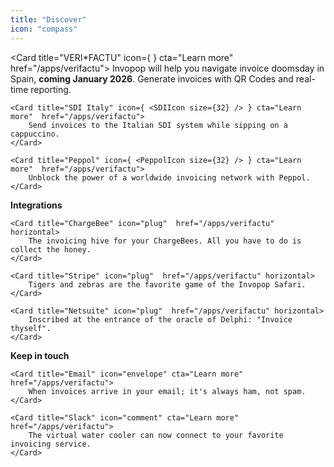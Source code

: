```yaml
---
title: "Discover"
icon: "compass"
---
```



<Card title="VERI*FACTU" icon={ <VerifactuIcon size={32} /> } cta="Learn more"  href="/apps/verifactu">
	Invopop will help you navigate invoice doomsday in Spain, **coming January 2026**. Generate invoices with QR Codes and real-time reporting.
</Card>

<Columns cols="2">

	<Card title="SDI Italy" icon={ <SDIIcon size={32} /> } cta="Learn more"  href="/apps/verifactu">
		Send invoices to the Italian SDI system while sipping on a cappuccino.
	</Card>

	<Card title="Peppol" icon={ <PeppolIcon size={32} /> } cta="Learn more"  href="/apps/verifactu">
		Unblock the power of a worldwide invoicing network with Peppol.
	</Card>

</Columns>


**Integrations**


	<Card title="ChargeBee" icon="plug"  href="/apps/verifactu" horizontal>
		The invoicing hive for your ChargeBees. All you have to do is collect the honey. 
	</Card>

	<Card title="Stripe" icon="plug"  href="/apps/verifactu" horizontal>
		Tigers and zebras are the favorite game of the Invopop Safari.
	</Card>

	<Card title="Netsuite" icon="plug"  href="/apps/verifactu" horizontal>
		Inscribed at the entrance of the oracle of Delphi: "Invoice thyself".		
	</Card>


**Keep in touch**

<Columns cols="2">

	<Card title="Email" icon="envelope" cta="Learn more"  href="/apps/verifactu">
		When invoices arrive in your email; it's always ham, not spam.
	</Card>

	<Card title="Slack" icon="comment" cta="Learn more"  href="/apps/verifactu">
		The virtual water cooler can now connect to your favorite invoicing service.
	</Card>

</Columns>